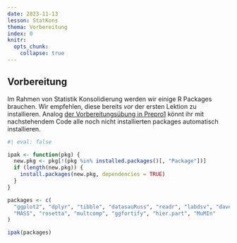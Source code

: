 ```yaml
---
date: 2023-11-13
lesson: StatKons
thema: Vorbereitung
index: 0
knitr:
  opts_chunk: 
    collapse: true
---
```


## Vorbereitung {#sec-stat-kons-vorbereitung}

Im Rahmen von Statistik Konsolidierung werden wir einige R Packages brauchen. Wir empfehlen, diese bereits *vor* der ersten Lektion zu installieren. Analog [der Vorbereitungsübung in Prepro1](#sec-prepro-vorbereitung) könnt ihr mit nachstehendem Code alle noch nicht installierten packages automatisch installieren.

```r
#| eval: false

ipak <- function(pkg) {
  new.pkg <- pkg[!(pkg %in% installed.packages()[, "Package"])]
  if (length(new.pkg)) {
    install.packages(new.pkg, dependencies = TRUE)
  }
}

packages <- c(
  "ggplot2", "dplyr", "tibble", "datasauRuss", "readr", "labdsv", "dave", "vegan", "FactoMineR", 
  "MASS", "rosetta", "multcomp", "ggfortify", "hier.part", "MuMIn"
)

ipak(packages)
```
